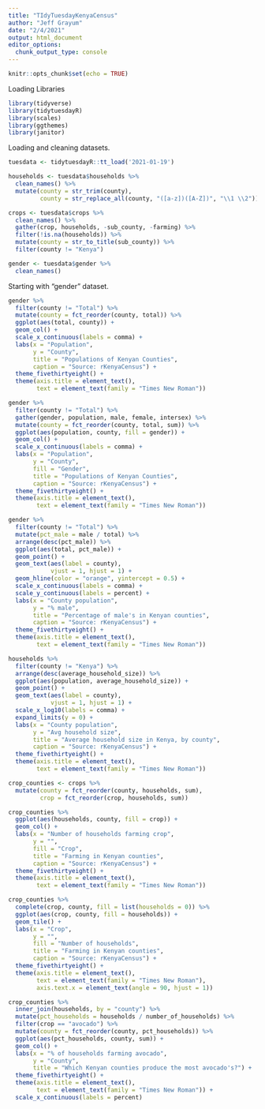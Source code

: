 ```yaml
---
title: "TIdyTuesdayKenyaCensus"
author: "Jeff Grayum"
date: "2/4/2021"
output: html_document
editor_options: 
  chunk_output_type: console
---
```


```r
knitr::opts_chunk$set(echo = TRUE)
```

Loading Libraries
```r
library(tidyverse)
library(tidytuesdayR)
library(scales)
library(ggthemes)
library(janitor)
```

Loading and cleaning datasets.
```r
tuesdata <- tidytuesdayR::tt_load('2021-01-19')

households <- tuesdata$households %>%
  clean_names() %>%
  mutate(county = str_trim(county),
         county = str_replace_all(county, "([a-z])([A-Z])", "\\1 \\2"))

crops <- tuesdata$crops %>%
  clean_names() %>%
  gather(crop, households, -sub_county, -farming) %>%
  filter(!is.na(households)) %>%
  mutate(county = str_to_title(sub_county)) %>%
  filter(county != "Kenya") 

gender <- tuesdata$gender %>%
  clean_names()
```

Starting with "gender" dataset.
```r
gender %>%
  filter(county != "Total") %>%
  mutate(county = fct_reorder(county, total)) %>%
  ggplot(aes(total, county)) +
  geom_col() +
  scale_x_continuous(labels = comma) +
  labs(x = "Population",
       y = "County",
       title = "Populations of Kenyan Counties",
       caption = "Source: rKenyaCensus") +
  theme_fivethirtyeight() +
  theme(axis.title = element_text(),
        text = element_text(family = "Times New Roman"))

gender %>%
  filter(county != "Total") %>%
  gather(gender, population, male, female, intersex) %>%
  mutate(county = fct_reorder(county, total, sum)) %>%
  ggplot(aes(population, county, fill = gender)) +
  geom_col() +
  scale_x_continuous(labels = comma) +
  labs(x = "Population",
       y = "County",
       fill = "Gender",
       title = "Populations of Kenyan Counties",
       caption = "Source: rKenyaCensus") +
  theme_fivethirtyeight() +
  theme(axis.title = element_text(),
        text = element_text(family = "Times New Roman"))

gender %>%
  filter(county != "Total") %>%
  mutate(pct_male = male / total) %>%
  arrange(desc(pct_male)) %>%
  ggplot(aes(total, pct_male)) +
  geom_point() +
  geom_text(aes(label = county),
            vjust = 1, hjust = 1) +
  geom_hline(color = "orange", yintercept = 0.5) +
  scale_x_continuous(labels = comma) +
  scale_y_continuous(labels = percent) +
  labs(x = "County population",
       y = "% male",
       title = "Percentage of male's in Kenyan counties",
       caption = "Source: rKenyaCensus") +
  theme_fivethirtyeight() +
  theme(axis.title = element_text(),
        text = element_text(family = "Times New Roman"))
```


```r
households %>%
  filter(county != "Kenya") %>%
  arrange(desc(average_household_size)) %>%
  ggplot(aes(population, average_household_size)) +
  geom_point() +
  geom_text(aes(label = county),
            vjust = 1, hjust = 1) +
  scale_x_log10(labels = comma) +
  expand_limits(y = 0) +
  labs(x = "County population",
       y = "Avg household size",
       title = "Average household size in Kenya, by county",
       caption = "Source: rKenyaCensus") +
  theme_fivethirtyeight() +
  theme(axis.title = element_text(),
        text = element_text(family = "Times New Roman"))
```

```r
crop_counties <- crops %>%
  mutate(county = fct_reorder(county, households, sum),
         crop = fct_reorder(crop, households, sum)) 

crop_counties %>%
  ggplot(aes(households, county, fill = crop)) +
  geom_col() +
  labs(x = "Number of households farming crop",
       y = "",
       fill = "Crop",
       title = "Farming in Kenyan counties",
       caption = "Source: rKenyaCensus") +
  theme_fivethirtyeight() +
  theme(axis.title = element_text(),
        text = element_text(family = "Times New Roman"))

crop_counties %>%
  complete(crop, county, fill = list(households = 0)) %>%
  ggplot(aes(crop, county, fill = households)) +
  geom_tile() +
  labs(x = "Crop",
       y = "",
       fill = "Number of households",
       title = "Farming in Kenyan counties",
       caption = "Source: rKenyaCensus") +
  theme_fivethirtyeight() +
  theme(axis.title = element_text(),
        text = element_text(family = "Times New Roman"),
        axis.text.x = element_text(angle = 90, hjust = 1))

crop_counties %>%
  inner_join(households, by = "county") %>%
  mutate(pct_households = households / number_of_households) %>%
  filter(crop == "avocado") %>%
  mutate(county = fct_reorder(county, pct_households)) %>%
  ggplot(aes(pct_households, county, sum)) + 
  geom_col() +
  labs(x = "% of households farming avocado",
       y = "County",
       title = "Which Kenyan counties produce the most avocado's?") +
  theme_fivethirtyeight() +
  theme(axis.title = element_text(),
        text = element_text(family = "Times New Roman")) +
  scale_x_continuous(labels = percent)


```

